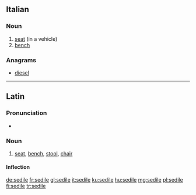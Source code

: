 ==Italian==

===Noun===
{{it-noun|m}}

# [[seat]] (in a vehicle)
# [[bench]]

===Anagrams===
* [[diesel#Italian|diesel]]

----
==Latin==

===Pronunciation===
* {{la-pronunc|sedīle}}

===Noun===
{{la-noun|sedīle||sedilis|n|third}}

# [[seat]], [[bench]], [[stool]], [[chair]]

====Inflection====
{{la-decl-3rd-N-I-pure|sedīle|sedil}}

[[de:sedile]]
[[fr:sedile]]
[[gl:sedile]]
[[it:sedile]]
[[ku:sedile]]
[[hu:sedile]]
[[mg:sedile]]
[[pl:sedile]]
[[fi:sedile]]
[[tr:sedile]]